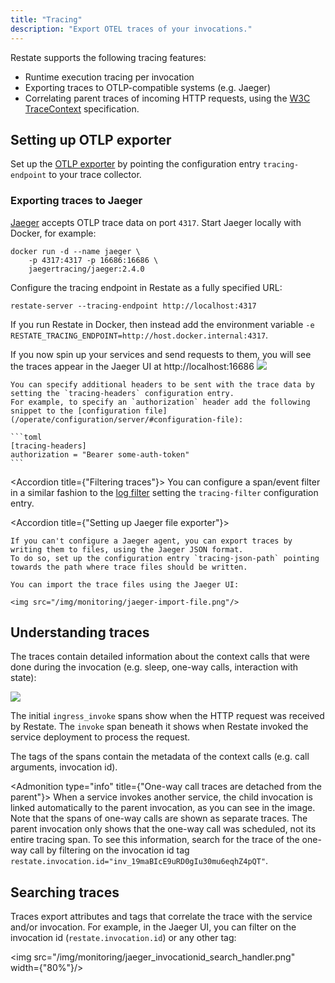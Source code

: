 ```yaml
---
title: "Tracing"
description: "Export OTEL traces of your invocations."
---
```


Restate supports the following tracing features:

* Runtime execution tracing per invocation
* Exporting traces to OTLP-compatible systems (e.g. Jaeger)
* Correlating parent traces of incoming HTTP requests, using the [W3C TraceContext](https://github.com/w3c/trace-context) specification.

## Setting up OTLP exporter

Set up the [OTLP exporter](https://github.com/open-telemetry/opentelemetry-collector/blob/main/exporter/otlpexporter/README.md) by pointing the configuration entry `tracing-endpoint` to your trace collector.

### Exporting traces to Jaeger

[Jaeger](https://www.jaegertracing.io/docs/2.4/deployment/) accepts OTLP trace data on port `4317`.
Start Jaeger locally with Docker, for example:

```shell
docker run -d --name jaeger \
    -p 4317:4317 -p 16686:16686 \
    jaegertracing/jaeger:2.4.0
```

Configure the tracing endpoint in Restate as a fully specified URL:

```shell
restate-server --tracing-endpoint http://localhost:4317
```

If you run Restate in Docker, then instead add the environment variable `-e RESTATE_TRACING_ENDPOINT=http://host.docker.internal:4317`.

If you now spin up your services and send requests to them, you will see the traces appear in the Jaeger UI at http://localhost:16686
<img src="/img/monitoring/tracing_tour.png"/>

<AccordionGroup>
<Accordion title={"Specifying additional tracing headers"}>

    You can specify additional headers to be sent with the trace data by setting the `tracing-headers` configuration entry.
    For example, to specify an `authorization` header add the following snippet to the [configuration file](/operate/configuration/server/#configuration-file):

    ```toml
    [tracing-headers]
    authorization = "Bearer some-auth-token"
    ```

</Accordion>

<Accordion title={"Filtering traces"}>
    You can configure a span/event filter in a similar fashion to the [log filter](/operate/monitoring/logging#log-filter) setting the `tracing-filter` configuration entry.
</Accordion>

<Accordion title={"Setting up Jaeger file exporter"}>

    If you can't configure a Jaeger agent, you can export traces by writing them to files, using the Jaeger JSON format.
    To do so, set up the configuration entry `tracing-json-path` pointing towards the path where trace files should be written.

    You can import the trace files using the Jaeger UI:

    <img src="/img/monitoring/jaeger-import-file.png"/>
</Accordion>
</AccordionGroup>

## Understanding traces
The traces contain detailed information about the context calls that were done during the invocation (e.g. sleep, one-way calls, interaction with state):

<img src="/img/monitoring/tracing_span_tags.png"/>

The initial `ingress_invoke` spans show when the HTTP request was received by Restate. The `invoke` span beneath it shows when Restate invoked the service deployment to process the request.

The tags of the spans contain the metadata of the context calls (e.g. call arguments, invocation id).

<Admonition type="info" title={"One-way call traces are detached from the parent"}>
    When a service invokes another service, the child invocation is linked automatically to the parent invocation, as you can see in the image.
    Note that the spans of one-way calls are shown as separate traces. The parent invocation only shows that the one-way call was scheduled, not its entire tracing span.
    To see this information, search for the trace of the one-way call by filtering on the invocation id tag `restate.invocation.id="inv_19maBIcE9uRD0gIu30mu6eqhZ4pQT"`.
</Admonition>

## Searching traces

Traces export attributes and tags that correlate the trace with the service and/or invocation. For example, in the Jaeger UI, you can filter on the invocation id (`restate.invocation.id`) or any other tag:

<img src="/img/monitoring/jaeger_invocationid_search_handler.png" width={"80%"}/>
